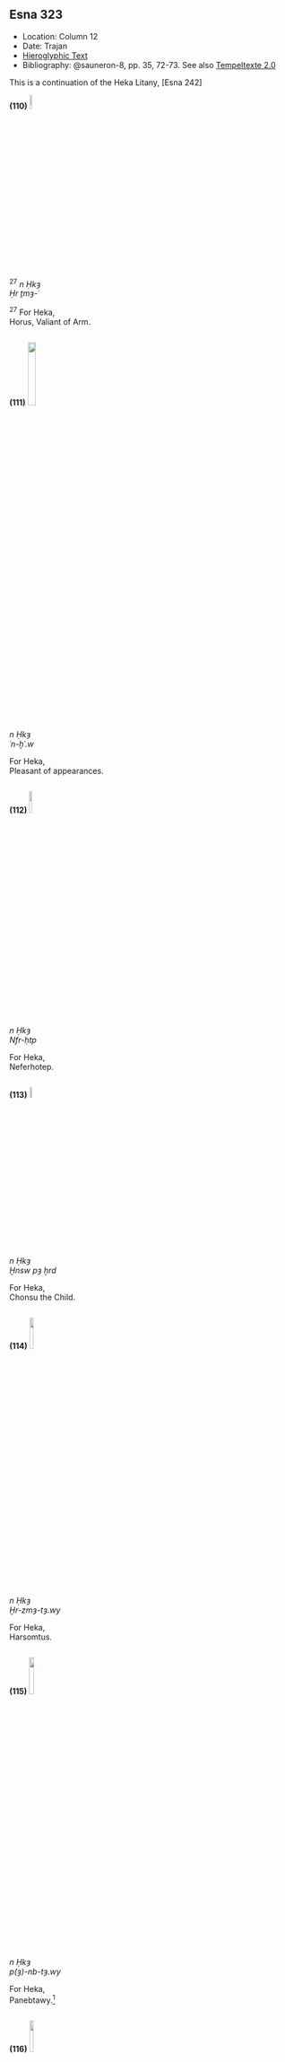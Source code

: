 ## Esna 323 {-}  
  
<style>  
  
  .col2 {  
    columns: 2 320px;         /* number of columns and width in pixels*/  
    -webkit-columns: 2 320px; /* chrome, safari */  
    -moz-columns: 2 320px;    /* firefox */  
    -webkit-column-break-inside: avoid;  
    -page-break-inside: avoid;  
    -break-inside: avoid;  
  }  
  
</style>   
  
  
- Location: Column 12
- Date: Trajan 
- [Hieroglyphic Text](https://www.ifao.egnet.net/uploads/publications/enligne/Temples-Esna003.pdf#page=294){target="_blank"}  
- Bibliography: @sauneron-8, pp. 35, 72-73. See also [Tempeltexte 2.0](http://www.tempeltexte.uni-tuebingen.de/portal/#/text-detail/12011){target="_blank"}

This is a continuation of the Heka Litany, [Esna 242]

**(110)** ![](./images/323_110.png){width=8%}
<div class="col2"> 

^27^ *n Ḥkȝ*  
*Ḥr ṯmȝ-ʿ *  
  
^27^ For Heka,  
Horus, Valiant of Arm.  

</div>

**(111)** ![](./images/323_111.png){width=17%}

<div class="col2"> 

*n Ḥkȝ*   
*ʿn-ḫʿ.w*   
  
For Heka,  
Pleasant of appearances.

</div>

**(112)** ![](./images/323_112.png){width=10%}

<div class="col2"> 

*n Ḥkȝ*   
*Nfr-ḥtp*  
  
For Heka,  
Neferhotep.  

</div>

**(113)** ![](./images/323_113.png){width=7%}

<div class="col2"> 

*n Ḥkȝ*   
*Ḫnsw pȝ ẖrd*    
  
For Heka,  
Chonsu the Child.

</div>

**(114)** ![](./images/323_114.png){width=12%}

<div class="col2"> 

*n Ḥkȝ*   
*Ḫr-zmȝ-tȝ.wy*
   
For Heka,  
Harsomtus.

</div>

**(115)**  ![](./images/323_115.png){width=13%}

<div class="col2"> 

*n Ḥkȝ*   
*p(ȝ)-nb-tȝ.wy*   
  
For Heka,  
Panebtawy.[^fn-323-115]

</div>

[^fn-323-115]: This is the primary child deity from Kom Ombo.

**(116)** ![](./images/323_116.png){width=12%}

<div class="col2"> 

*n Ḥkȝ*      
*nb sȝr.t*   
  
For Heka,  
Lord of the *sȝr.t*-plant.[^fn-323-116]

</div>

[^fn-323-116]: A unique epithet. *LGG* III, 737b, translated this as *nb srd*, "Der Herr des (Pflanzen)Wachstums", which makes sense. @sauneron-8, p. 35, and @koemoth-sar, pp. 150-151, classified this as an example of the term *sȝr(.t)* (*Wb* III, 422, 5).

**(117)** ![](./images/323_117a.png){width=3.5%}![](./images/323_117b.png){width=5%}
<div class="col2"> 

*n Ḥkȝ*      
*nb wȝḏwȝḏ*   
  
For Heka,  
Lord of verdure.

</div>

**(118)** ![](./images/323_118.png){width=13%}

<div class="col2"> 

*n Ḥkȝ*   
*wr bȝw*     
  
For Heka,  
great of power. 

</div>

**(119)** ![](./images/323_119.png){width=11%} 

<div class="col2"> 

*n Ḥkȝ*     
*ḫpr ẖr ḥȝ.t*    
  
For Heka,  
who came about in the beginning.

</div>

**(120)** ![](./images/323_120.png){width=10%}

<div class="col2"> 

*n Ḥkȝ*      
*m rn=f nb*     
  
For Heka,  
in all his names.  

</div>

**(121)** ![](./images/323_121.png){width=10%} 

<div class="col2"> 

*n Ḥkȝ*         
*m ḫprw=f nb*   
  
For Heka,  
in all his manifestations.  

</div>

**(122)** ![](./images/323_122.png){width=10%}

<div class="col2"> 

*n Ḥkȝ*     
*m sštȝ=f nb*      
  
For Heka,  
in all his secret forms.

</div>

**(123)** ![](./images/323_123.png){width=8.5%}

<div class="col2"> 

*n Ḥkȝ*      
*m s.t=f nb mr kȝ=f ỉm*  
   
*dỉ=sn ʿnḫ-ḏd-wȝs nb.w*  
*snb nb*  
*n zȝ-Rʿ (pr-ʿȝ)|*  
*mỉ Rʿ ḏ.t*  
   
*mȝȝ r pȝ wḫȝ *  
*nty wbȝ=f n mḥty*  
*n ḫft-hr*  
   
For Heka,  
in all places his Ka desires.  
  
May they give all *ʿnḫ-ḏd-wȝs*,  
all health,   
to the Son of Re (Pharaoh)|  
(living) like Re, eternally!   
  
(Look to the column  
which is across it to the north side  
of the processional path)[^fn-323-123]  

</div>

[^fn-323-123]: According to @sauneron-oube, p. 21, this refers to column 11. Presumably, the following text would be the speech of Heka during the divine birth ritual: [Esna 308].